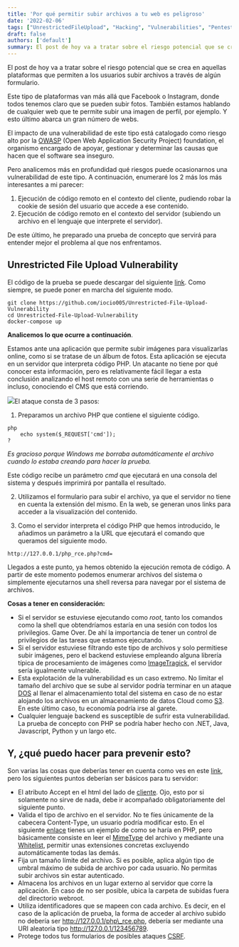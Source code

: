 ```yaml
---
title: 'Por qué permitir subir archivos a tu web es peligroso'
date: '2022-02-06'
tags: ["UnrestrictedFileUpload", "Hacking", "Vulnerabilities", "Pentesting", "#Import 2022-12-20 21:06"]
draft: false
authors: ['default']
summary: El post de hoy va a tratar sobre el riesgo potencial que se crea en aquellas plataformas que permite
---
```


El post de hoy va a tratar sobre el riesgo potencial que se crea en aquellas plataformas que permiten a los usuarios subir archivos a través de algún formulario.

Este tipo de plataformas van más allá que Facebook o Instagram, donde todos tenemos claro que se pueden subir fotos. También estamos hablando de cualquier web que te permite subir una imagen de perfil, por ejemplo. Y esto último abarca un gran número de webs.

El impacto de una vulnerabilidad de este tipo está catalogado como riesgo alto por la [OWASP](https://owasp.org/www-community/vulnerabilities/Unrestricted_File_Upload) (Open Web Application Security Project) foundation, el organismo encargado de apoyar, gestionar y determinar las causas que hacen que el software sea inseguro.

Pero analicemos más en profundidad qué riesgos puede ocasionarnos una vulnerabilidad de este tipo. A continuación, enumeraré los 2 más los más interesantes a mi parecer:

1. Ejecución de código remoto en el contexto del cliente, pudiendo robar la cookie de sesión del usuario que accede a ese contenido.
2. Ejecución de código remoto en el contexto del servidor (subiendo un archivo en el lenguaje que interprete el servidor).

De este último, he preparado una prueba de concepto que servirá para entender mejor el problema al que nos enfrentamos.

Unrestricted File Upload Vulnerability
--------------------------------------

El código de la prueba se puede descargar del siguiente [link](https://github.com/iocio005/Unrestricted-File-Upload-Vulnerability). Como siempre, se puede poner en marcha del siguiente modo.


```
git clone https://github.com/iocio005/Unrestricted-File-Upload-Vulnerability
cd Unrestricted-File-Upload-Vulnerability
docker-compose up
```
**Analicemos lo que ocurre a continuación**. 

Estamos ante una aplicación que permite subir imágenes para visualizarlas online, como si se tratase de un álbum de fotos. Esta aplicación se ejecuta en un servidor que interpreta código PHP. Un atacante no tiene por qué conocer esta información, pero es relativamente fácil llegar a esta conclusión analizando el host remoto con una serie de herramientas o incluso, conociendo el CMS que está corriendo.

![](https://blog.ikerocio.com/content/images/2022/02/ezgif-5-1b4b7d19e3-4.gif)El ataque consta de 3 pasos:

1. Preparamos un archivo PHP que contiene el siguiente código.


```
php
	echo system($_REQUEST['cmd']);
?
```
*Es gracioso porque Windows me borraba automáticamente el archivo cuando lo estaba creando para hacer la prueba.*

Este código recibe un parámetro *cmd* que ejecutará en una consola del sistema y después imprimirá por pantalla el resultado.

2. Utilizamos el formulario para subir el archivo, ya que el servidor no tiene en cuenta la extensión del mismo. En la web, se generan unos links para acceder a la visualización del contenido.

3. Como el servidor interpreta el código PHP que hemos introducido, le añadimos un parámetro a la URL que ejecutará el comando que queramos del siguiente modo.


```
http://127.0.0.1/php_rce.php?cmd=
```
Llegados a este punto, ya hemos obtenido la ejecución remota de código. A partir de este momento podemos enumerar archivos del sistema o simplemente ejecutarnos una shell reversa para navegar por el sistema de archivos.

**Cosas a tener en consideración:**

* Si el servidor se estuviese ejecutando como *root*, tanto los comandos como la shell que obtendríamos estaría en una sesión con todos los privilegios. Game Over. De ahí la importancia de tener un control de privilegios de las tareas que estamos ejecutando.
* Si el servidor estuviese filtrando este tipo de archivos y solo permitiese subir imágenes, pero el backend estuviese empleando alguna librería típica de procesamiento de imágenes como [ImageTragick](https://imagetragick.com/), el servidor sería igualmente vulnerable.
* Esta explotación de la vulnerabilidad es un caso extremo. No limitar el tamaño del archivo que se sube al servidor podría terminar en un ataque [DOS](https://www.cloudflare.com/es-es/learning/ddos/what-is-a-ddos-attack/) al llenar el almacenamiento total del sistema en caso de no estar alojando los archivos en un almacenamiento de datos Cloud como [S3](https://aws.amazon.com/es/s3/). En este último caso, tu economía podría irse al garete.
* Cualquier lenguaje backend es susceptible de sufrir esta vulnerabilidad. La prueba de concepto con PHP se podría haber hecho con .NET, Java, Javascript, Python y un largo etc.

Y, ¿qué puedo hacer para prevenir esto?
---------------------------------------

Son varias las cosas que deberías tener en cuenta como ves en este [link](https://cheatsheetseries.owasp.org/cheatsheets/File_Upload_Cheat_Sheet.html), pero los siguientes puntos deberían ser básicos para tu servidor:

* El atributo Accept en el html del lado de [cliente](https://developer.mozilla.org/es/docs/Web/HTML/Attributes/accept). Ojo, esto por si solamente no sirve de nada, debe ir acompañado obligatoriamente del siguiente punto.
* Valida el tipo de archivo en el servidor. No te fíes únicamente de la cabecera Content-Type, un usuario podría modificar esto. En el siguiente [enlace](https://dev.to/einlinuus/how-to-upload-files-with-php-correctly-and-securely-1kng) tienes un ejemplo de como se haría en PHP, pero básicamente consiste en leer el [MimeType](https://developer.mozilla.org/es/docs/Web/HTTP/Basics_of_HTTP/MIME_types) del archivo y mediante una [Whitelist](https://www.hypr.com/whitelist/), permitir unas extensiones concretas excluyendo automáticamente todas las demás.
* Fija un tamaño límite del archivo. Si es posible, aplica algún tipo de umbral máximo de subida de archivo por cada usuario. No permitas subir archivos sin estar autenticado.
* Almacena los archivos en un lugar externo al servidor que corre la aplicación. En caso de no ser posible, ubica la carpeta de subidas fuera del directorio webroot.
* Utiliza identificadores que se mapeen con cada archivo. Es decir, en el caso de la aplicación de prueba, la forma de acceder al archivo subido no debería ser http://127.0.0.1/php\_rce.php, debería ser mediante una URI aleatoria tipo http://127.0.0.1/123456789.
* Protege todos tus formularios de posibles ataques [CSRF](https://owasp.org/www-community/attacks/csrf).
